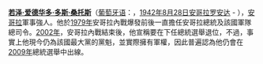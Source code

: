 '''[[若泽·爱德华多·多斯·桑托斯|若泽·爱德华多·多斯·桑托斯]]'''（[[葡萄牙语|葡萄牙语]]：'''{{lang|pt|José Eduardo dos Santos}}'''，[[1942年|1942年]][[8月28日|8月28日]][[安哥拉|安哥拉]][[罗安达|罗安达]] - ），[[安哥拉|安哥拉]]軍事強人。他於[[1979年|1979年]]安哥拉內戰爆發前後一直擔任安哥拉總統及該國軍隊總司令。[[2002年|2002年]]，安哥拉內戰結束後，他宣稱要在下任總統選舉退位，不過，事實上他現今仍為該國最大黨的黨魁，並實際擁有軍權，因此普遍認為他仍會在[[2009年|2009年]]總統選舉中出線。